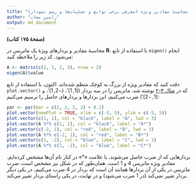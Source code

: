 ```yaml
---
title: "مثال ۵-۱: محاسبهٔ مقادیر ویژه (معرفی برخی توابع و عملیات‌ها و رسم نمودار)"
author: "رامین مجاب"
output: md_document
---
```


**(صفحهٔ ۱۷۵ کتاب)**

محاسبهٔ مقادیر و بردارهای ویژهٔ یک ماتریس در **R**، با استفاده از تابع `eigen()` انجام می‌شود. کد زیر را ملاحظه کنید:
```r
A <- matrix(c(2, 1, 2, 3), nrow = 2)
eigen(A)$value
```
دقت کنید که مقادیر ویژه از بزرگ به کوچک منظم شده‌اند. اکنون، با استفاده از تابع `plot.vector()` که در [مثال ۳-۲](matrix_book_fa_example3.2) نوشته شد، ماتریس را در سه بردار ($(1,1)'$، $(-2,1)'$، و $(1,-2)'$) ضرب می‌کنیم، این بردارها و بردارهای حاصل را ترسیم می‌کنیم:

```r
par <- par(mar = c(2, 2, 2, 2) + 0.1)
plot.vector(newPlot = TRUE, xlim = c(-5, 5), ylim = c(-5, 5))
plot.vector(c(1, 1), col = "black", label = "A", lwd = 3)
plot.vector(A %*% c(1, 1), col = "black", label = "A*")
plot.vector(c(-2, 1), col = "red", label = "B", lwd = 3)
plot.vector(A %*% c(-2, 1), col = "red", label = "B*")
plot.vector(c(1, -2), col = "blue", label = "C", lwd = 3)
plot.vector(A %*% c(1, -2), col = "blue", label = "C*")
```

بردارهایی که از ضرب حاصل می‌شوند، با علامت «*» در کنار نام آن‌ها مشخص کرده‌ایم.  مقادیر ویژه   ماتریس $4$ و $1$ است. همان‌طور که در شکل نیز مشخص است، ضرب ماتریس در  یکی از آن بردارها همانند آن است که بردار در $4$ ضرب می‌کنیم، در یکی دیگر بردار تغییر نمی‌کند (در $1$ ضرب می‌شود) و در نهایت، در یکی راستای بردار   تغییر می‌کند.
